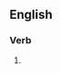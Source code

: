 ==English==

===Verb===
{{head|en|present participle}}

# {{present participle of|intensify|lang=en|nocat=1}}